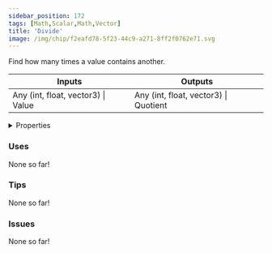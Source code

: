 ```yaml
---
sidebar_position: 172
tags: [Math,Scalar,Math,Vector]
title: 'Divide'
image: /img/chip/f2eafd78-5f23-44c9-a271-8ff2f0762e71.svg
---
```


Find how many times a value contains another.



<IChip uuid="f2eafd78-5f23-44c9-a271-8ff2f0762e71"/>

<table><thead><tr><th>Inputs</th><th>Outputs</th></tr></thead><tbody><tr><td>Any (int, float, vector3) | Value</td><td>Any (int, float, vector3) | Quotient</td></tr></tbody></table>

<details>
  <summary>Properties</summary>
  <div>
    <div>
    <table>
      <tbody>
        <tr>
          <td>Is beta required?</td>
          <td>No</td>
        </tr>
        <tr>
          <td>Is chip a trolling risk?</td>
          <td>No</td>
        </tr>
        <tr>
          <td>Is chip a role assignment risk?</td>
          <td>No</td>
        </tr>
        <tr>
          <td>Chip UUID</td>
          <td>f2eafd78-5f23-44c9-a271-8ff2f0762e71</td>
        </tr>
        <tr>
          <td>Room availability</td>
          <td>Available everywhere</td>
        </tr>
      </tbody>
    </table>
    </div>
  </div>
</details>

### Uses

None so far!

### Tips

None so far!

### Issues

None so far!